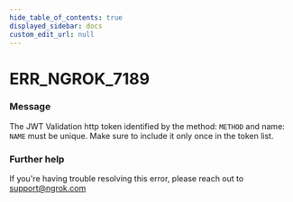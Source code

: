 ```yaml
---
hide_table_of_contents: true
displayed_sidebar: docs
custom_edit_url: null
---
```



# ERR_NGROK_7189

### Message

The JWT Validation http token identified by the method: `METHOD` and name: `NAME` must be unique. Make sure to include it only once in the token list.

### Further help

If you're having trouble resolving this error, please reach out to [support@ngrok.com](mailto:support@ngrok.com?subject=Help%20with%20ERR_NGROK_7189)

<ErrorDetails error="err_ngrok_7189" />
